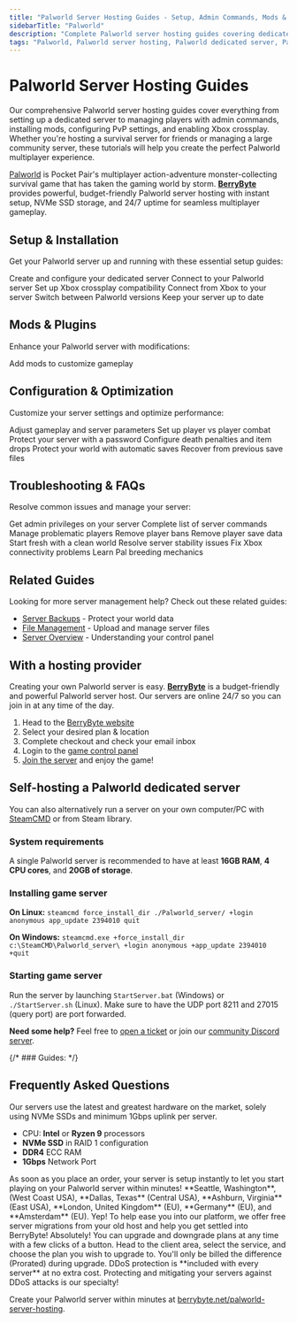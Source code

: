 ---
title: "Palworld Server Hosting Guides - Setup, Admin Commands, Mods & Troubleshooting"
sidebarTitle: "Palworld"
description: "Complete Palworld server hosting guides covering dedicated server setup, admin commands, PvP configuration, mod installation, Xbox crossplay, and troubleshooting common server issues."
tags: "Palworld, Palworld server hosting, Palworld dedicated server, Palworld multiplayer, Palworld admin commands, Palworld mods"
---

# Palworld Server Hosting Guides

Our comprehensive Palworld server hosting guides cover everything from setting up a dedicated server to managing players with admin commands, installing mods, configuring PvP settings, and enabling Xbox crossplay. Whether you're hosting a survival server for friends or managing a large community server, these tutorials will help you create the perfect Palworld multiplayer experience.

[Palworld](https://store.steampowered.com/app/1623730/palworld/) is Pocket Pair's multiplayer action-adventure monster-collecting survival game that has taken the gaming world by storm. **[BerryByte](https://berrybyte.net/palworld-server-hosting)** provides powerful, budget-friendly Palworld server hosting with instant setup, NVMe SSD storage, and 24/7 uptime for seamless multiplayer gameplay.

## Setup & Installation

Get your Palworld server up and running with these essential setup guides:

<CardGroup cols={2}>
  <Card title="Setup Palworld Server" href="/games/palworld/setup-server" icon="server">
    Create and configure your dedicated server
  </Card>
  <Card title="Join Your Server" href="/games/palworld/join-server" icon="users">
    Connect to your Palworld server
  </Card>
  <Card title="Xbox Dedicated Server" href="/games/palworld/setup-xbox-dedicated-server" icon="gamepad-2">
    Set up Xbox crossplay compatibility
  </Card>
  <Card title="Join Xbox Server" href="/games/palworld/join-xbox-server" icon="xbox">
    Connect from Xbox to your server
  </Card>
  <Card title="Change Server Version" href="/games/palworld/change-server-version" icon="code-branch">
    Switch between Palworld versions
  </Card>
  <Card title="Update Server" href="/games/palworld/update-server" icon="download">
    Keep your server up to date
  </Card>
</CardGroup>

## Mods & Plugins

Enhance your Palworld server with modifications:

<CardGroup cols={2}>
  <Card title="Install Mods" href="/games/palworld/install-mods" icon="puzzle-piece">
    Add mods to customize gameplay
  </Card>
</CardGroup>

## Configuration & Optimization

Customize your server settings and optimize performance:

<CardGroup cols={2}>
  <Card title="Configure Server Settings" href="/games/palworld/configure-server-settings" icon="settings">
    Adjust gameplay and server parameters
  </Card>
  <Card title="Enable PvP" href="/games/palworld/enable-pvp" icon="swords">
    Set up player vs player combat
  </Card>
  <Card title="Set Server Password" href="/games/palworld/set-server-password" icon="lock">
    Protect your server with a password
  </Card>
  <Card title="Item Drop Penalty" href="/games/palworld/item-drop-penalty" icon="skull">
    Configure death penalties and item drops
  </Card>
  <Card title="Enable Autosave & Backups" href="/games/palworld/enable-autosave-automatic-backups" icon="floppy-disk">
    Protect your world with automatic saves
  </Card>
  <Card title="Restore Backup" href="/games/palworld/restore-autosave-backup" icon="clock-rotate-left">
    Recover from previous save files
  </Card>
</CardGroup>

## Troubleshooting & FAQs

Resolve common issues and manage your server:

<CardGroup cols={2}>
  <Card title="Become an Admin" href="/games/palworld/become-an-admin" icon="crown">
    Get admin privileges on your server
  </Card>
  <Card title="All Admin Commands" href="/games/palworld/all-admin-commands" icon="terminal">
    Complete list of server commands
  </Card>
  <Card title="Ban and Kick Players" href="/games/palworld/ban-and-kick-players" icon="user-slash">
    Manage problematic players
  </Card>
  <Card title="Unban Players" href="/games/palworld/unban-players" icon="user-check">
    Remove player bans
  </Card>
  <Card title="Delete Player Data" href="/games/palworld/delete-player-data" icon="trash">
    Remove player save data
  </Card>
  <Card title="Reset Server" href="/games/palworld/reset-server" icon="rotate-ccw">
    Start fresh with a clean world
  </Card>
  <Card title="Fix Server Crashes" href="/games/palworld/fix-server-crashes" icon="wrench">
    Resolve server stability issues
  </Card>
  <Card title="Xbox Platform Error" href="/games/palworld/xbox-platform-error" icon="exclamation-triangle">
    Fix Xbox connectivity problems
  </Card>
  <Card title="Breed Pals Guide" href="/games/palworld/breed-pals" icon="heart">
    Learn Pal breeding mechanics
  </Card>
</CardGroup>

## Related Guides

Looking for more server management help? Check out these related guides:

- [Server Backups](/panel/backups) - Protect your world data
- [File Management](/panel/importing-files) - Upload and manage server files
- [Server Overview](/panel/overview) - Understanding your control panel

## With a hosting provider
Creating your own Palworld server is easy. **[BerryByte](https://berrybyte.net/)** is a budget-friendly and powerful Palworld server host. Our servers are online 24/7 so you can join in at any time of the day.

1. Head to the [BerryByte website](https://berrybyte.net/palworld-server-hosting)
2. Select your desired plan & location
3. Complete checkout and check your email inbox
4. Login to the [game control panel](https://game.berrybyte.net)
5. [Join the server](./join-server) and enjoy the game!

## Self-hosting a Palworld dedicated server

You can also alternatively run a server on your own computer/PC with [SteamCMD](https://developer.valvesoftware.com/wiki/SteamCMD) or from Steam library.

### System requirements

A single Palworld server is recommended to have at least **16GB RAM**, **4 CPU cores**, and **20GB of storage**.

### Installing game server

**On Linux:**
`steamcmd force_install_dir ./Palworld_server/ +login anonymous app_update 2394010 quit`

**On Windows:**
`steamcmd.exe +force_install_dir c:\SteamCMD\Palworld_server\ +login anonymous +app_update 2394010 +quit`

### Starting game server

Run the server by launching `StartServer.bat` (Windows) or `./StartServer.sh` (Linux). Make sure to have the UDP port 8211 and 27015 (query port) are port forwarded.


**Need some help?** Feel free to [open a ticket](https://berrybyte.net/support) or join our [community Discord server](https://berrybyte.net/discord).

{/* ### Guides: 
<Card title="How to Join a Palworld Server?" href="/games/Palworld/join-server">
</Card> */}

## Frequently Asked Questions

<AccordionGroup>

<Accordion title="What are the specs on the servers?">
Our servers use the latest and greatest hardware on the market, solely using NVMe SSDs and minimum 1Gbps uplink per server.

- CPU: **Intel** or **Ryzen 9** processors
- **NVMe SSD** in RAID 1 configuration
- **DDR4** ECC RAM
- **1Gbps** Network Port
</Accordion>

<Accordion title="How long does setup take?">
As soon as you place an order, your server is setup instantly to let you start playing on your Palworld server within minutes!
</Accordion>

<Accordion title="What locations are the servers in?">
**Seattle, Washington**, (West Coast USA), **Dallas, Texas** (Central USA), **Ashburn, Virginia** (East USA), **London, United Kingdom** (EU), **Germany** (EU), and **Amsterdam** (EU).
</Accordion>

<Accordion title="Can I migrate my existing server to BerryByte?">
Yep! To help ease you into our platform, we offer free server migrations from your old host and help you get settled into BerryByte!
</Accordion>

<Accordion title="Can I upgrade/downgrade my server later on?">
Absolutely! You can upgrade and downgrade plans at any time with a few clicks of a button. Head to the client area, select the service, and choose the plan you wish to upgrade to. You'll only be billed the difference (Prorated) during upgrade.
</Accordion>

<Accordion title="Are the servers DDoS protected?">
DDoS protection is **included with every server** at no extra cost. Protecting and mitigating your servers against DDoS attacks is our specialty!
</Accordion>

</AccordionGroup>


Create your Palworld server within minutes at [berrybyte.net/palworld-server-hosting](https://berrybyte.net/palworld-server-hosting).